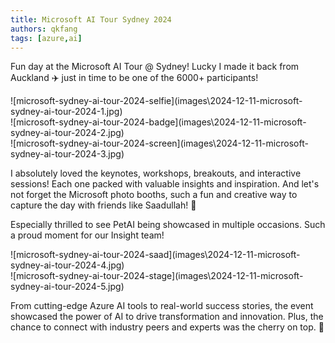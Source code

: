 ```yaml
---
title: Microsoft AI Tour Sydney 2024
authors: qkfang
tags: [azure,ai]
---
```



Fun day at the Microsoft AI Tour @ Sydney! Lucky I made it back from Auckland ✈️ just in time to be one of the 6000+ participants! 

<div className="img-grid">
  <div className="img-item">
    ![microsoft-sydney-ai-tour-2024-selfie](images\2024-12-11-microsoft-sydney-ai-tour-2024-1.jpg)
  </div>
  <div className="img-item">
    ![microsoft-sydney-ai-tour-2024-badge](images\2024-12-11-microsoft-sydney-ai-tour-2024-2.jpg)
  </div>
  <div className="img-item">
    ![microsoft-sydney-ai-tour-2024-screen](images\2024-12-11-microsoft-sydney-ai-tour-2024-3.jpg)
  </div>
</div>

I absolutely loved the keynotes, workshops, breakouts, and interactive sessions! Each one packed with valuable insights and inspiration. And let's not forget the Microsoft photo booths, such a fun and creative way to capture the day with friends like Saadullah! 📸

Especially thrilled to see PetAI being showcased in multiple occasions. Such a proud moment for our Insight team! 

<div className="img-grid">
  <div className="img-item">
    ![microsoft-sydney-ai-tour-2024-saad](images\2024-12-11-microsoft-sydney-ai-tour-2024-4.jpg)
  </div>
  <div className="img-item">
    ![microsoft-sydney-ai-tour-2024-stage](images\2024-12-11-microsoft-sydney-ai-tour-2024-5.jpg)
  </div>
</div>

From cutting-edge Azure AI tools to real-world success stories, the event showcased the power of AI to drive transformation and innovation. Plus, the chance to connect with industry peers and experts was the cherry on top. 🍒
